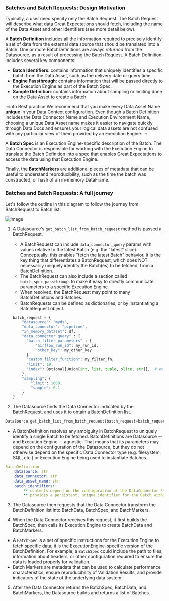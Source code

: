 ### Batches and Batch Requests: Design Motivation

Typically, a user need specify only the Batch Request. The Batch Request will describe what data Great
Expectations should fetch, including the name of the Data Asset and other identifiers (see more detail below).

A **Batch Definition** includes all the information required to precisely identify a set of data from the external data
source that should be translated into a Batch. One or more BatchDefinitions are always *returned* from the Datasource,
as a result of processing the Batch Request. A Batch Definition includes several key components:

* **Batch Identifiers**: contains information that uniquely identifies a specific batch from the Data Asset, such as the
  delivery date or query time.
* **Engine Passthrough**: contains information that will be passed directly to the Execution Engine as part of the Batch
  Spec.
* **Sample Definition**: contains information about sampling or limiting done on the Data Asset to create a Batch.

:::info Best practice
We recommend that you make every Data Asset Name **unique** in your Data Context configuration. Even though a Batch
Definition includes the Data Connector Name and Execution Environment Name, choosing a unique Data Asset name makes it
easier to navigate quickly through Data Docs and ensures your logical data assets are not confused with any particular
view of them provided by an Execution Engine.
:::

A **Batch Spec** is an Execution Engine-specific description of the Batch. The Data Connector is responsible for working
with the Execution Engine to translate the Batch Definition into a spec that enables Great Expectations to access the
data using that Execution Engine.

Finally, the **BatchMarkers** are additional pieces of metadata that can be useful to understand reproducibility, such
as the time the batch was constructed, or hash of an in-memory DataFrame.

### Batches and Batch Requests: A full journey

Let's follow the outline in this diagram to follow the journey from BatchRequest to Batch list:

![Image](https://lucid.app/publicSegments/view/6098d036-463a-4c18-acaa-8b886edef2d6/image.png)

1. A Datasource's `get_batch_list_from_batch_request` method is passed a BatchRequest.
    * A BatchRequest can include `data_connector_query` params with values relative to the latest Batch (e.g. the "latest" slice).
      Conceptually, this enables "fetch the latest Batch" behavior. It is the key thing that differentiates
      a BatchRequest, which does NOT necessarily uniquely identify the Batch(es) to be fetched, from a
      BatchDefinition.
    * The BatchRequest can also include a section called `batch_spec_passthrough` to make it easy to directly
      communicate parameters to a specific Execution Engine.
    * When resolved, the BatchRequest may point to many BatchDefinitions and Batches.
    * BatchRequests can be defined as dictionaries, or by instantiating a BatchRequest object.
    
    ```python
    batch_request = {
        "datasource": "myds",
        "data_connector": "pipeline",
        "in_memory_dataset": df,
        "data_connector_query" : {
          "batch_filter_parameters" : {
              "airflow_run_id": my_run_id,
              "other_key": my_other_key
          }
          "custom_filter_function": my_filter_fn,
          "limit": 10,
          "index": Optional[Union[int, list, tuple, slice, str]],  # examples: 0; "-1"; [3:7]; "[2:4]"
        },
        "sampling": {
            "limit": 1000,
            "sample": 0.1
        }
    }
    ```
    
2. The Datasource finds the Data Connector indicated by the BatchRequest, and uses it to obtain a BatchDefinition list.

```python
DataSource.get_batch_list_from_batch_request(batch_request=batch_request)
```

* A BatchDefinition resolves any ambiguity in BatchRequest to uniquely identify a single Batch to be
  fetched. BatchDefinitions are Datasource -- and Execution Engine -- agnostic. That means that its parameters may depend on
  the configuration of the Datasource, but they do not otherwise depend on the specific Data Connector type (e.g.
  filesystem, SQL, etc.) or Execution Engine being used to instantiate Batches.

```yaml
BatchDefinition
    datasource: str
    data_connector: str
    data_asset_name: str
    batch_identifiers:
        ** contents depend on the configuration of the DataConnector **
        ** provides a persistent, unique identifier for the Batch within the context of the Data Asset **
```

3. The Datasource then requests that the Data Connector transform the BatchDefinition list into BatchData, BatchSpec, and BatchMarkers.

4. When the Data Connector receives this request, it first builds the BatchSpec, then calls its Execution Engine to create BatchData and BatchMarkers.
  * A `BatchSpec` is a set of specific instructions for the Execution Engine to fetch specific data; it is the
    ExecutionEngine-specific version of the BatchDefinition. For example, a `BatchSpec` could include the path to files,
    information about headers, or other configuration required to ensure the data is loaded properly for validation.
  * Batch Markers are metadata that can be used to calculate performance characteristics, ensure reproducibility of Validation Results, and provide indicators of the state of the underlying data system.

5. After the Data Connector returns the BatchSpec, BatchData, and BatchMarkers, the Datasource builds and returns a list of Batches.
